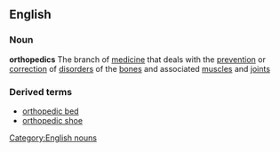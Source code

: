 ==English==
===Noun===
{{wikipediapar|orthopedic surgery}}
'''orthopedics''' The branch of [[medicine]] that deals with the [[prevention]] or [[correction]] of [[disorder]]s of the [[bone]]s and associated [[muscle]]s and [[joint]]s
===Derived terms===
*[[orthopedic bed]]
*[[orthopedic shoe]]
[[Category:English nouns]]